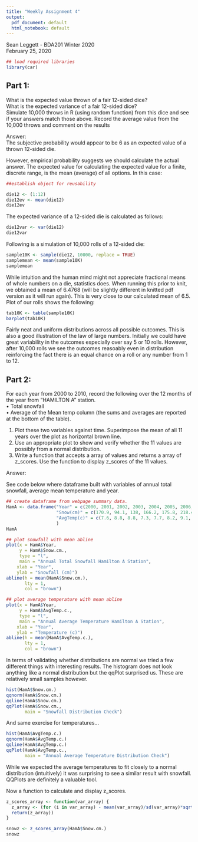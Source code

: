 ```yaml
---
title: "Weekly Assignment 4"
output:
  pdf_document: default
  html_notebook: default
---
```


Sean Leggett - BDA201 Winter 2020  
February 25, 2020  

```r
## load required libraries
library(car)
```

## Part 1: 

What is the expected value thrown of a fair 12-sided dice?  
What is the expected variance of a fair 12-sided dice?  
Simulate 10,000 throws in R (using random function) from this dice and see if your answers match
those above. Record the average value from the 10,000 throws and comment on the results  

Answer:  
The subjective probability would appear to be 6 as an expected value of a thrown 12-sided die.  

However, empirical probability suggests we should calculate the actual answer. The expected value for calculating the expected value for a finite, discrete range, is the mean (average) of all options. In this case:  

```r
##establish object for reusability

die12 <- (1:12)
die12ev <- mean(die12)
die12ev
```

The expected variance of a 12-sided die is calculated as follows:  

```r
die12var <- var(die12)
die12var
```

Following is a simulation of 10,000 rolls of a 12-sided die:  

```r
sample10K <- sample(die12, 10000, replace = TRUE)
samplemean <- mean(sample10K)
samplemean
```
While intuition and the human mind might not appreciate fractional means of whole numbers on a die, statistics does. When running this prior to knit, we obtained a mean of 6.4768 (will be slightly different in knitted pdf version as it will run again). This is very close to our calculated mean of 6.5. Plot of our rolls shows the following:

```r
tab10K <- table(sample10K)
barplot(tab10K)
```

Fairly neat and uniform distributions across all possible outcomes. This is also a good illustration of the law of large numbers. Initially we could have great variability in the outcomes especially over say 5 or 10 rolls. However, after 10,000 rolls we see the outcomes reasoably even in distribution reinforcing the fact there is an equal chance on a roll or any number from 1 to 12.

## Part 2:  

For each year from 2000 to 2010, record the following over the 12 months of the year from
"HAMILTON A" station.  
• Total snowfall  
• Average of the Mean temp column (the sums and averages are reported at the bottom of the table).  

1. Plot these two variables against time. Superimpose the mean of all 11 years over the plot as
horizontal brown line.  
2. Use an appropriate plot to show and verify whether the 11 values are possibly from a normal
distribution.  
3. Write a function that accepts a array of values and returns a array of z_scores. Use the function to display z_scores of the 11 values. 

Answer:  

See code below where dataframe built with variables of annual total snowfall, average mean temperature and year.

```r
## create dataframe from webpage summary data.
HamA <- data.frame("Year" = c(2000, 2001, 2002, 2003, 2004, 2005, 2006, 2007, 2008, 2009, 2010),
                   "Snow(cm)" = c(170.9, 94.1, 138, 166.2, 175.8, 218.4, 56.6, 182.4, 243.2, 93, 70.2),
                   "AvgTemp(c)" = c(7.6, 8.8, 8.8, 7.3, 7.7, 8.2, 9.1, 8.2, 7.7, 7.3, 8.7)
                   )
HamA
```


```r
## plot snowfall with mean abline
plot(x = HamA$Year,
     y = HamA$Snow.cm.,
     type = "l",
     main = "Annual Total Snowfall Hamilton A Station",
    xlab = "Year",
    ylab = "Snowfall (cm)")
abline(h = mean(HamA$Snow.cm.),
       lty = 1,
       col = "brown")

## plot average temperature with mean abline
plot(x = HamA$Year,
     y = HamA$AvgTemp.c.,
     type = "l",
     main = "Annual Average Temperature Hamilton A Station",
    xlab = "Year",
    ylab = "Temperature (c)")
abline(h = mean(HamA$AvgTemp.c.),
       lty = 1,
       col = "brown")
```

In terms of validating whether distributions are normal we tried a few different things with interesting results. The histogram does not look anything like a normal distribution but the qqPlot surprised us. These are relatively small samples however.

```r
hist(HamA$Snow.cm.)
qqnorm(HamA$Snow.cm.)
qqline(HamA$Snow.cm.)
qqPlot(HamA$Snow.cm.,
       main = "Snowfall Distribution Check")
```

And same exercise for temperatures...

```r
hist(HamA$AvgTemp.c.)
qqnorm(HamA$AvgTemp.c.)
qqline(HamA$AvgTemp.c.)
qqPlot(HamA$AvgTemp.c.,
       main = "Annual Average Temperature Distribution Check")
```

While we expected the average temperatures to fit closely to a normal distribution (intuitively) it was surprising to see a similar result with snowfall. QQPlots are definitely a valuable tool.

Now a function to calculate and display z_scores.

```r
z_scores_array <- function(var_array) {
  z_array <- (for (i in var_array) - mean(var_array)/sd(var_array)*sqrt((length(var_array))-1/length(var_array))
  return(z_array))
}

snowz <- z_scores_array(HamA$Snow.cm.)
snowz
```

